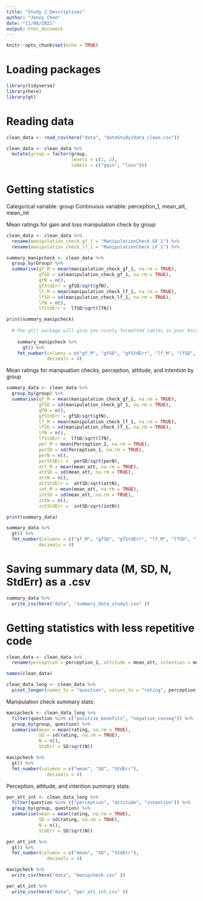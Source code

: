 ```yaml
---
title: "Study 2 Descriptives"
author: "Jenny Chen"
date: "11/08/2021"
output: html_document
---
```


```r
knitr::opts_chunk$set(echo = TRUE)
```

# Loading packages

```r

library(tidyverse)
library(here)
library(gt)

```

# Reading data

```r

clean_data <- read_csv(here("data", "dateStudy2data_clean.csv"))

clean_data <- clean_data %>%
  mutate(group = factor(group, 
                        levels = c(1, 2),
                        labels = c("gain", "loss")))

```

# Getting statistics

Categorical variable: group
Continuous variable: perception_1, mean_att, mean_int

Mean ratings for gain and loss manipulation check by group

```r

clean_data <- clean_data %>%
  rename(manipulation_check_gf_1 = "ManipulationCheck GF_1") %>%
  rename(manipulation_check_lf_1 = "ManipulationCheck LF_1") %>%

```

```r

summary_manipcheck <- clean_data %>%
  group_by(Group) %>%
  summarise(gf_M = mean(manipulation_check_gf_1, na.rm = TRUE),
            gfSD = sd(manipulation_check_gf_1, na.rm = TRUE), 
            gfN = n(), 
            gfStdErr = gfSD/sqrt(gfN),
            lf_M = mean(manipulation_check_lf_1, na.rm = TRUE),
            lfSD = sd(manipulation_check_lf_1, na.rm = TRUE), 
            lfN = n(), 
            lfStdErr =  lfSD/sqrt(lfN))

print(summary_manipcheck)
  
  # the gt() package will give you nicely formatted tables in your knitted documnet, you can also control digits displayed with fmt_number
  
    summary_manipcheck %>% 
      gt() %>%
    fmt_number(columns = c("gf_M", "gfSD", "gfStdErr", "lf_M", "lfSD", "lfStdErr"), 
               decimals = 4)

```

Mean ratings for manipuation checks, perception, attitude, and intention by group

```r

summary_data <- clean_data %>%    
  group_by(group) %>%
  summarise(gf_M = mean(manipulation_check_gf_1, na.rm = TRUE),
            gfSD = sd(manipulation_check_gf_1, na.rm = TRUE), 
            gfN = n(), 
            gfStdErr = gfSD/sqrt(gfN),
            lf_M = mean(manipulation_check_lf_1, na.rm = TRUE),
            lfSD = sd(manipulation_check_lf_1, na.rm = TRUE), 
            lfN = n(), 
            lfStdErr =  lfSD/sqrt(lfN),
            per_M = mean(Perception_1, na.rm = TRUE),
            perSD = sd(Perception_1, na.rm = TRUE), 
            perN = n(), 
            perStdErr =  perSD/sqrt(perN),
            att_M = mean(mean_att, na.rm = TRUE),
            attSD = sd(mean_att, na.rm = TRUE), 
            attN = n(), 
            attStdErr =  attSD/sqrt(attN),
            int_M = mean(mean_att, na.rm = TRUE),
            intSD = sd(mean_att, na.rm = TRUE), 
            intN = n(), 
            intStdErr =  intSD/sqrt(intN))

print(summary_data)

summary_data %>%
  gt() %>%
  fmt_number(columns = c("gf_M", "gfSD", "gfStdErr", "lf_M", "lfSD", "lfStdErr", "per_M", "perSD", "perStdErr", "att_M", "attSD", "attStdErr", "int_M", "intSD", "intStdErr"),
            decimals = 4)

```

# Saving summary data (M, SD, N, StdErr) as a .csv

```r

summary_data %>%
  write_csv(here("data", "summary_data_study2.csv" ))

```

# Getting statistics with less repetitive code

```r

clean_data <- clean_data %>%
  rename(perception = perception_1, attitude = mean_att, intention = mean_int, positive_benefits = manipulation_check_gf_1, negative_conseq = manipulation_check_lf_1)

names(clean_data)

```

```r

clean_data_long <- clean_data %>%
  pivot_longer(names_to = "question", values_to = "rating", perception:negative_conseq)

```

Manipulation check summary stats:

```r

manipcheck <- clean_data_long %>%
  filter(question %in% c("positive_benefits", "negative_conseq")) %>%
  group_by(group, question) %>%
  summarise(mean = mean(rating, na.rm = TRUE),
            SD = sd(rating, na.rm = TRUE), 
            N = n(), 
            StdErr = SD/sqrt(N)) 

manipcheck %>%
  gt() %>%
  fmt_number(columns = c("mean", "SD", "StdErr"), 
               decimals = 4)

```

Perception, attitude, and intention summary stats:

```r

per_att_int <- clean_data_long %>%
  filter(question %in% c("perception", "attitude", "intention")) %>%
  group_by(group, question) %>%
  summarise(mean = mean(rating, na.rm = TRUE),
            SD = sd(rating, na.rm = TRUE), 
            N = n(), 
            StdErr = SD/sqrt(N)) 

per_att_int %>%
  gt() %>%
  fmt_number(columns = c("mean", "SD", "StdErr"), 
               decimals = 4)

```

```r

manipcheck %>%
  write_csv(here("data", "manipcheck.csv" ))

per_att_int %>%
  write_csv(here("data", "per_att_int.csv" ))

```
